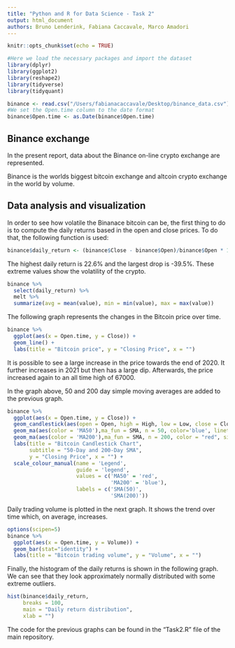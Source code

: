 ```yaml
---
title: "Python and R for Data Science - Task 2"
output: html_document
authors: Bruno Lenderink, Fabiana Caccavale, Marco Amadori
---
```


```r
knitr::opts_chunk$set(echo = TRUE)
```
```r
#Here we load the necessary packages and import the dataset
library(dplyr)
library(ggplot2)
library(reshape2)
library(tidyverse)
library(tidyquant)

binance <- read.csv("/Users/fabianacaccavale/Desktop/binance_data.csv")
#We set the Open.time column to the date format
binance$Open.time <- as.Date(binance$Open.time)
```


## Binance exchange


In the present report, data about the Binance on-line crypto exchange are represented.

Binance is the worlds biggest bitcoin exchange and altcoin crypto exchange in the world by volume.

## Data analysis and visualization
In order to see how volatile the Binanace bitcoin can be, the first thing to do is to compute the daily returns based in the open and close prices.
To do that, the following function is used:

```r
binance$daily_return <- (binance$Close - binance$Open)/binance$Open * 100
```

The highest daily return is 22.6% and the largest drop is -39.5%. These extreme values show the volatility of the crypto.
```r
binance %>% 
  select(daily_return) %>%
  melt %>%
  summarize(avg = mean(value), min = min(value), max = max(value))
```

The following graph represents the changes in the Bitcoin price over time. 

```r
binance %>%
  ggplot(aes(x = Open.time, y = Close)) +
  geom_line() +
  labs(title = "Bitcoin price", y = "Closing Price", x = "")
```

It is possible to see a large increase in the price towards the end of 2020. It further increases in 2021 but then has a large dip. Afterwards, the price increased again to an all time high of 67000.

In the graph above, 50 and 200 day simple moving averages are added to the previous graph.

```r
binance %>%
  ggplot(aes(x = Open.time, y = Close)) +
  geom_candlestick(aes(open = Open, high = High, low = Low, close = Close)) +
  geom_ma(aes(color = 'MA50'),ma_fun = SMA, n = 50, color='blue', linetype = 5, size = 1.25) +
  geom_ma(aes(color = 'MA200'),ma_fun = SMA, n = 200, color = "red", size = 1.25) + 
  labs(title = "Bitcoin Candlestick Chart", 
       subtitle = "50-Day and 200-Day SMA", 
       y = "Closing Price", x = "") +
  scale_colour_manual(name = 'Legend', 
                      guide = 'legend',
                      values = c('MA50' = 'red',
                                 'MA200' = 'blue'), 
                      labels = c('SMA(50)',
                                 'SMA(200)'))
```

Daily trading volume is plotted in the next graph. It shows the trend over time which, on average, increases.

```r
options(scipen=5)
binance %>%
  ggplot(aes(x = Open.time, y = Volume)) +
  geom_bar(stat="identity") +
  labs(title = "Bitcoin trading volume", y = "Volume", x = "") 
```

Finally, the histogram of the daily returns is shown in the following graph.
We can see that they look approximately normally distributed with some extreme outliers.

```r
hist(binance$daily_return,
     breaks = 100,
     main = "Daily return distribution",
     xlab = "")  
```

The code for the previous graphs can be found in the "Task2.R" file of the main repository.
